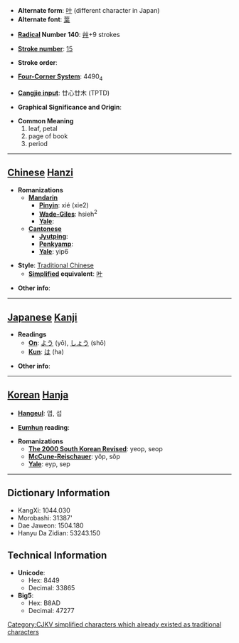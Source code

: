 * '''Alternate form''': [[叶]] (different character in Japan)
* '''Alternate font''': [[葉]]

* '''[[Wiktionary:Chinese radical index| Radical]] Number 140''': [[Wiktionary:Chinese radical index 艸|艸]]+9 strokes

* '''[[Wiktionary:Chinese total strokes index|Stroke number]]''': [[Wiktionary:Chinese total strokes index 15|15]]

* '''Stroke order''': 

* '''[[Wiktionary:Chinese four corner index|Four-Corner System]]''': 4490<sub>4</sub>

* '''[[Wiktionary:Chinese Cangjie index|Cangjie input]]''': 廿心廿木 (TPTD)

* '''Graphical Significance and Origin''': 

* '''Common Meaning'''
*#leaf, petal
*# page of book
*# period


----

== [[Chinese]] [[Hanzi]] ==

* '''Romanizations'''
** '''[[Mandarin]]'''
*** '''[[Pinyin]]''': xié (xie2)
*** '''[[Wade-Giles]]''': hsieh<sup>2</sup>
*** '''[[Yale]]''': 
** '''[[Cantonese]]'''
*** '''[[Jyutping]]''':
*** '''[[Penkyamp]]''': 
*** '''[[Yale]]''': yip6

* '''Style''': [[Traditional Chinese]] 
** '''[[Simplified Chinese|Simplified]] equivalent''': [[叶]]

* '''Other info''': 

----

== [[Japanese]] [[Kanji]] ==

* '''Readings'''
** '''[[On]]''': [[よう]] (yō), [[しょう]] (shō)
** '''[[Kun]]''': [[は]] (ha)

* '''Other info''':  

----

== [[Korean]] [[Hanja]] ==

* '''[[Hangeul]]''': 엽, 섭

* '''[[Eumhun]] reading''': 

* '''Romanizations'''
** '''[[The 2000 South Korean Revised Romanization|The 2000 South Korean Revised]]''': yeop, seop
** '''[[McCune-Reischauer]]''': yŏp, sŏp
** '''[[Yale]]''': eyp, sep

----

== Dictionary Information ==

* KangXi: 1044.030
* Morobashi: 31387'
* Dae Jaweon: 1504.180
* Hanyu Da Zidian: 53243.150

== Technical Information ==

* '''Unicode''':
** Hex: 8449
** Decimal: 33865
* '''Big5''':
** Hex: B8AD
** Decimal: 47277

[[Category:CJKV simplified characters which already existed as traditional characters]]